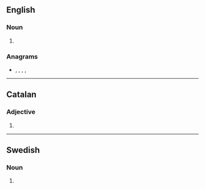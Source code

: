 {{also|Integrals}}

==English==

===Noun===
{{head|en|noun plural form}}

# {{plural of|integral|lang=en}}

===Anagrams===
* {{l|en|alterings}}, {{l|en|gnarliest}}, {{l|en|relatings}}, {{l|en|resalting}}, {{l|en|triangles}}

----

==Catalan==

===Adjective===
{{head|ca|adjective form}}

# {{plural of|integral|lang=ca}}

----

==Swedish==

===Noun===
{{head|sv|noun form}}

# {{sv-noun-form-indef-gen|integral}}